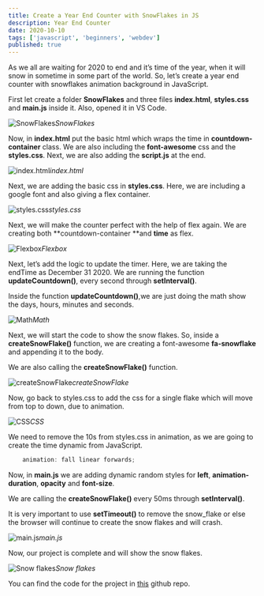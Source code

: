 ```yaml
---
title: Create a Year End Counter with SnowFlakes in JS
description: Year End Counter
date: 2020-10-10
tags: ['javascript', 'beginners', 'webdev']
published: true
---
```


As we all are waiting for 2020 to end and it’s time of the year, when it will snow in sometime in some part of the world. So, let’s create a year end counter with snowflakes animation background in JavaScript.

First let create a folder **SnowFlakes** and three files **index.html**, **styles.css** and **main.js** inside it. Also, opened it in VS Code.

![SnowFlakes](https://ik.imagekit.io/thewebdev/JS-Projects/Snowflakes/1_ylsdpE0r0I.png)*SnowFlakes*

Now, in **index.html** put the basic html which wraps the time in **countdown-container** class. We are also including the **font-awesome** css and the **styles.css**. Next, we are also adding the **script.js** at the end.

![index.html](https://ik.imagekit.io/thewebdev/JS-Projects/Snowflakes/2_AXzcYcXXO2.png)*index.html*

Next, we are adding the basic css in **styles.css**. Here, we are including a google font and also giving a flex container.

![styles.css](https://ik.imagekit.io/thewebdev/JS-Projects/Snowflakes/3_-5OUDkrCyD.png)*styles.css*

Next, we will make the counter perfect with the help of flex again. We are creating both **countdown-container **and **time** as flex.

![Flexbox](https://ik.imagekit.io/thewebdev/JS-Projects/Snowflakes/4_3_mkyw5OKr.png)*Flexbox*

Next, let’s add the logic to update the timer. Here, we are taking the endTime as December 31 2020. We are running the function **updateCountdown()**, every second through **setInterval()**.

Inside the function **updateCountdown()**,we are just doing the math show the days, hours, minutes and seconds.

![Math](https://ik.imagekit.io/thewebdev/JS-Projects/Snowflakes/5_dOwzukx984.png)*Math*

Next, we will start the code to show the snow flakes. So, inside a **createSnowFlake()** function, we are creating a font-awesome **fa-snowflake** and appending it to the body.

We are also calling the **createSnowFlake()** function.

![createSnowFlake](https://ik.imagekit.io/thewebdev/JS-Projects/Snowflakes/6_QfwaEp3cXU.png)*createSnowFlake*

Now, go back to styles.css to add the css for a single flake which will move from top to down, due to animation.

![CSS](https://ik.imagekit.io/thewebdev/JS-Projects/Snowflakes/7_eAWi5KpMkp.png)*CSS*

We need to remove the 10s from styles.css in animation, as we are going to create the time dynamic from JavaScript.


```js
    animation: fall linear forwards;
```


Now, in **main.js** we are adding dynamic random styles for **left**, **animation-duration**, **opacity** and **font-size**.

We are calling the **createSnowFlake()** every 50ms through **setInterval()**.

It is very important to use **setTimeout()** to remove the snow_flake or else the browser will continue to create the snow flakes and will crash.

![main.js](https://ik.imagekit.io/thewebdev/JS-Projects/Snowflakes/8_wF-ud4YYkU.png)*main.js*

Now, our project is complete and will show the snow flakes.

![Snow flakes](https://ik.imagekit.io/thewebdev/JS-Projects/Snowflakes/9_qoWufI5LHI.gif)*Snow flakes*

You can find the code for the project in [this](https://github.com/nabendu82/SnowFlakes) github repo.

